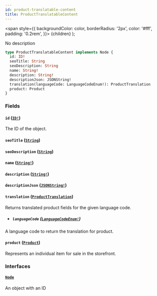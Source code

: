 ```yaml
---
id: product-translatable-content
title: ProductTranslatableContent
---
```


<span
style={{
      backgroundColor: color,
      borderRadius: '2px',
      color: '#fff',
      padding: '0.2rem',
    }}>
{children}
</span>
);

No description

```graphql
type ProductTranslatableContent implements Node {
  id: ID!
  seoTitle: String
  seoDescription: String
  name: String!
  description: String!
  descriptionJson: JSONString!
  translation(languageCode: LanguageCodeEnum!): ProductTranslation
  product: Product
}
```

### Fields

#### `id` ([`ID!`](/api-reference/scalars/id.mdx))

The ID of the object.

#### `seoTitle` ([`String`](/api-reference/scalars/string.mdx))

#### `seoDescription` ([`String`](/api-reference/scalars/string.mdx))

#### `name` ([`String!`](/api-reference/scalars/string.mdx))

#### `description` ([`String!`](/api-reference/scalars/string.mdx))

#### `descriptionJson` ([`JSONString!`](/api-reference/scalars/json-string.mdx))

#### `translation` ([`ProductTranslation`](/api-reference/objects/product-translation.mdx))

Returns translated product fields for the given language code.

- ##### `languageCode` ([`LanguageCodeEnum!`](/api-reference/enums/language-code-enum.mdx))

A language code to return the translation for product.

#### `product` ([`Product`](/api-reference/objects/product.mdx))

Represents an individual item for sale in the storefront.

### Interfaces

#### [`Node`](/api-reference/interfaces/node.mdx)

An object with an ID
